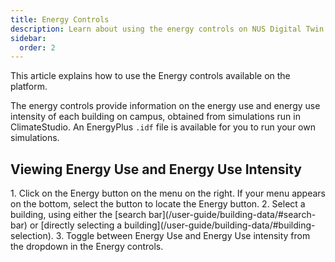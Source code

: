 ```yaml
---
title: Energy Controls
description: Learn about using the energy controls on NUS Digital Twin
sidebar:
  order: 2
---
```


This article explains how to use the Energy controls available on the platform. 

The energy controls provide information on the energy use and energy use intensity of each building on campus, obtained from simulations run in ClimateStudio. An EnergyPlus `.idf` file is available for you to run your own simulations.

## Viewing Energy Use and Energy Use Intensity

<Steps>
1. Click on the <span style={{ display: 'inline-block' }}><Icons.Energy height="1.125rem" width="1.125rem" /></span> Energy button on the menu on the right. If your menu appears on the bottom, select the <span style={{ display: 'inline-block' }}><Icons.Controls height="1.125rem" width="1.125rem" /></span> button to locate the Energy button.
2. Select a building, using either the [search bar](/user-guide/building-data/#search-bar) or [directly selecting a building](/user-guide/building-data/#building-selection).
3. Toggle between Energy Use and Energy Use intensity from the dropdown in the Energy controls.
</Steps>